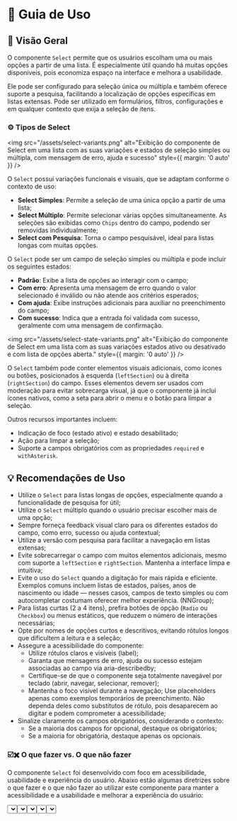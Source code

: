 
<Meta title="Componentes/Select/Guia de Uso" />

# 🧭  Guia de Uso

## 📘 Visão Geral

O componente `Select` permite que os usuários escolham uma ou mais opções a partir de uma lista. É especialmente útil quando há muitas opções disponíveis, pois economiza espaço na interface e melhora a usabilidade.

Ele pode ser configurado para seleção única ou múltipla e também oferece suporte a pesquisa, facilitando a localização de opções específicas em listas extensas. Pode ser utilizado em formulários, filtros, configurações e em qualquer contexto que exija a seleção de itens.

### ⚙️ Tipos de Select

<img src="/assets/select-variants.png" alt="Exibição do componente de Select em uma lista com as suas variações e estados de seleção simples ou múltipla, com mensagem de erro, ajuda e sucesso" style={{ margin: '0 auto' }} />

O `Select` possui variações funcionais e visuais, que se adaptam conforme o contexto de uso:

- **Select Simples**: Permite a seleção de uma única opção a partir de uma lista;
- **Select Múltiplo**: Permite selecionar várias opções simultaneamente. As seleções são exibidas como `Chips` dentro do campo, podendo ser removidas individualmente;
- **Select com Pesquisa**: Torna o campo pesquisável, ideal para listas longas com muitas opções.

O `Select` pode ser um campo de seleção simples ou múltipla e pode incluir os seguintes estados:

- **Padrão**: Exibe a lista de opções ao interagir com o campo;
- **Com erro**: Apresenta uma mensagem de erro quando o valor selecionado é inválido ou não atende aos critérios esperados;
- **Com ajuda**: Exibe instruções adicionais para auxiliar no preenchimento do campo;
- **Com sucesso**: Indica que a entrada foi validada com sucesso, geralmente com uma mensagem de confirmação.

<img src="/assets/select-state-variants.png" alt="Exibição do componente de Select em uma lista com as suas variações estados ativo ou desativado e com lista de opções aberta." style={{ margin: '0 auto' }} />

O `Select` também pode conter elementos visuais adicionais, como ícones ou botões, posicionados à esquerda (`leftSection`) ou à direita (`rightSection`) do campo. Esses elementos devem ser usados com moderação para evitar sobrecarga visual, já que o componente já inclui ícones nativos, como a seta para abrir o menu e o botão para limpar a seleção.

Outros recursos importantes incluem:

- Indicação de foco (estado ativo) e estado desabilitado;
- Ação para limpar a seleção;
- Suporte a campos obrigatórios com as propriedades `required` e `withAsterisk`.

## 💡 Recomendações de Uso

- Utilize o `Select` para listas longas de opções, especialmente quando a funcionalidade de pesquisa for útil;
- Utilize o `Select` múltiplo quando o usuário precisar escolher mais de uma opção;
- Sempre forneça feedback visual claro para os diferentes estados do campo, como erro, sucesso ou ajuda contextual;
- Utilize a versão com pesquisa para facilitar a navegação em listas extensas;
- Evite sobrecarregar o campo com muitos elementos adicionais, mesmo com suporte a `leftSection` e `rightSection`. Mantenha a interface limpa e intuitiva;
- Evite o uso do `Select` quando a digitação for mais rápida e eficiente. Exemplos comuns incluem listas de estados, países, anos de nascimento ou idade — nesses casos, campos de texto simples ou com autocompletar costumam oferecer melhor experiência. <Link className="sb-unstyled text-sm" href="https://www.nngroup.com/articles/drop-down-menus/" target="_blank">(NNGroup)</Link>;
- Para listas curtas (2 a 4 itens), prefira botões de opção (`Radio` ou `Checkbox`) ou menus estáticos, que reduzem o número de interações necessárias;
- Opte por nomes de opções curtos e descritivos, evitando rótulos longos que dificultem a leitura e a seleção;
- Assegure a acessibilidade do componente:
  - Utilize rótulos claros e visíveis (label);
  - Garanta que mensagens de erro, ajuda ou sucesso estejam associadas ao campo via aria-describedby;
  - Certifique-se de que o componente seja totalmente navegável por teclado (abrir, navegar, selecionar, remover);
  - Mantenha o foco visível durante a navegação;
Use placeholders apenas como exemplos temporários de preenchimento. Não dependa deles como substitutos de rótulo, pois desaparecem ao digitar e podem comprometer a acessibilidade;
- Sinalize claramente os campos obrigatórios, considerando o contexto:
  - Se a maioria dos campos for opcional, destaque os obrigatórios;
  - Se a maioria for obrigatória, destaque apenas os opcionais.

### ☑️✖️ O que fazer vs. O que não fazer

O componente `Select` foi desenvolvido com foco em acessibilidade, usabilidade e experiência do usuário. Abaixo estão algumas diretrizes sobre o que fazer e o que não fazer ao utilizar este componente para manter a acessibilidade e a usabilidade e melhorar a experiência do usuário:

<Title component="h1" className="!text-h5">Utilize rótulos claros e descritivos para cada Select, garantindo que todos os usuários compreendam o propósito do campo.</Title>

<Grid cols="grid-cols-1 md:grid-cols-2" colGap="gap-x-sm" rowGap="gap-y-sm" className="!mb-2xl !mt-lg">
  <Flex direction="flex-col" rowGap="gap-x-sm" colGap="gap-y-sm" radius="rounded-lg" paddingX="px-sm" paddingY="py-sm" className="border border-default-border">
    <Flex radius="rounded-full" paddingX="px-nano" paddingY="py-quark" className="bg-success !mb-sm">
      <Title component="h1" color="!text-typography-inverted" className="!text-h6 !mb-0 !whitespace-nowrap">✔ O que fazer</Title>
    </Flex>
    <Select label="Escolha sua comida favorita" readOnly full value="" options={[]} className="sb-unstyled" />
  </Flex>
  <Flex direction="flex-col" rowGap="gap-x-sm" colGap="gap-y-sm" radius="rounded-lg" paddingX="px-sm" paddingY="py-sm" className="border border-default-border">
    <Flex radius="rounded-full" paddingX="px-nano" paddingY="py-quark" className="bg-error !mb-sm">
      <Title component="h1" color="!text-typography-inverted" className="!text-h6 !mb-0 !whitespace-nowrap">✘ O que não fazer</Title>
    </Flex>
    <Select label="Selecione" readOnly full value="" options={[]} className="sb-unstyled" />
  </Flex>
</Grid>

<Title component="h1" className="!text-h5">Use o *placeholder* para auxiliar o usuário com intruções ou exemplos de entrada, mas não dependa exclusivamente dele para descrever o propósito do campo.</Title>

<Grid cols="grid-cols-1 md:grid-cols-2" colGap="gap-x-sm" rowGap="gap-y-sm" className="!mb-2xl !mt-lg">
  <Flex direction="flex-col" rowGap="gap-x-sm" colGap="gap-y-sm" radius="rounded-lg" paddingX="px-sm" paddingY="py-sm" className="border border-default-border">
    <Flex direction="flex-col" rowGap="gap-x-sm" colGap="gap-y-nano" className="!mb-sm">
      <Flex radius="rounded-full" paddingX="px-nano" paddingY="py-quark" className="bg-success">
        <Title component="h1" color="!text-typography-inverted" className="!text-h6 !mb-0 !whitespace-nowrap">✔ O que fazer</Title>
      </Flex>
      <Text className="!m-0">O *placeholder* deve ser utilizado como um auxílio, e não como a única forma de descrever o propósito do campo.</Text>
    </Flex>
    <Flex rowGap="gap-x-sm" width="w-full">
       <Select label="Escolha sua comida favorita" readOnly full value="" options={[]} className="sb-unstyled" />
    </Flex>
  </Flex>
  <Flex direction="flex-col" rowGap="gap-x-sm" colGap="gap-y-sm" radius="rounded-lg" paddingX="px-sm" paddingY="py-sm" className="border border-default-border">
    <Flex direction="flex-col" rowGap="gap-x-sm" colGap="gap-y-nano" className="!mb-sm">
      <Flex radius="rounded-full" paddingX="px-nano" paddingY="py-quark" className="bg-error">
        <Title component="h1" color="!text-typography-inverted" className="!text-h6 !mb-0 !whitespace-nowrap">✘ O que não fazer</Title>
      </Flex>
      <Text className="!m-0">Não utilize o *placeholder* como a única forma de descrever o propósito do campo, pois ele desaparece quando o usuário começa a digitar, tornando-se inacessível.</Text>
    </Flex>
    <Flex rowGap="gap-x-sm" width="w-full">
      <Select placeholder="Escolha sua comida favorita" readOnly full value="" options={[]} className="sb-unstyled" />
    </Flex>
  </Flex>
</Grid>

<Title component="h1" className="!text-h5">Evite o uso do `Select` quando a digitação for mais rápida e eficiente.</Title>

<Grid cols="grid-cols-1 md:grid-cols-2" colGap="gap-x-sm" rowGap="gap-y-sm" className="!mb-2xl !mt-lg">
  <Flex direction="flex-col" rowGap="gap-x-sm" colGap="gap-y-sm" radius="rounded-lg" paddingX="px-sm" paddingY="py-sm" className="border border-default-border">
    <Flex direction="flex-col" rowGap="gap-x-sm" colGap="gap-y-nano" className="!mb-sm">
      <Flex radius="rounded-full" paddingX="px-nano" paddingY="py-quark" className="bg-success">
        <Title component="h1" color="!text-typography-inverted" className="!text-h6 !mb-0 !whitespace-nowrap">✔ O que fazer</Title>
      </Flex>
      <Text className="!m-0">Quando a lista de opções for extensa e a digitação for mais rápida, dê preferência ao uso de campos de texto simples, como o `Input`, para permitir que o usuário digite diretamente a informação.</Text>
    </Flex>
    <Flex rowGap="gap-x-sm" width="w-full" className="mt-auto sb-unstyled">
      <Input label="Sua idade" placeholder="Insira sua idade" readOnly full className="sb-unstyled" />
    </Flex>
  </Flex>
  <Flex direction="flex-col" rowGap="gap-x-sm" colGap="gap-y-sm" radius="rounded-lg" paddingX="px-sm" paddingY="py-sm" className="border border-default-border">
    <Flex direction="flex-col" rowGap="gap-x-sm" colGap="gap-y-nano" className="!mb-sm">
      <Flex radius="rounded-full" paddingX="px-nano" paddingY="py-quark" className="bg-error">
        <Title component="h1" color="!text-typography-inverted" className="!text-h6 !mb-0 !whitespace-nowrap">✘ O que não fazer</Title>
      </Flex>
      <Text className="!m-0">Não utilize o `Select` para listas de opções curtas ou quando a digitação for mais rápida, pois isso pode tornar a interação mais lenta e menos eficiente.</Text>
    </Flex>
    <Flex rowGap="gap-x-sm" width="w-full">
      <Select label="Selecione a sua idade" readOnly full value="" options={[]} className="sb-unstyled" />
    </Flex>
  </Flex>
</Grid>

## ♿ Acessibilidade

O componente `Select` implementa, por padrão, diretrizes essenciais de acessibilidade para garantir que todos os usuários possam interagir com ele de forma eficaz:

- O componente é **totalmente navegável via teclado**, permitindo que usuários que dependem exclusivamente do teclado possam acessá-lo e utilizá-lo sem obstáculos, conforme recomendado pelas diretrizes da <Link className="sb-unstyled text-sm" href="https://www.w3.org/WAI/WCAG21/Understanding/keyboard.html" target="_blank">WCAG 2.1.1 (Keyboard)</Link>;
- No `Select` múltiplo, as opções selecionadas são exibidas como `Chips`, que podem ser removidas tanto com o *mouse* quanto pelo teclado — também atendendo à <Link className="sb-unstyled text-sm" href="https://www.w3.org/WAI/WCAG21/Understanding/keyboard.html" target="_blank">WCAG 2.1.1 (Keyboard)</Link>;
- A **borda de foco é visível e perceptível**, com pelo menos 2px de espessura e **contraste adequado**, sem ser sobreposta por outros elementos. Essa prática segue a <Link className="sb-unstyled text-sm" href="https://www.w3.org/WAI/WCAG22/Understanding/focus-appearance.html" target="_blank">WCAG 2.4.11 (Focus Appearance - Minimum)</Link> e <Link className="sb-unstyled text-sm" href="https://www.w3.org/WAI/WCAG22/Understanding/focus-appearance-enhanced" target="_blank">WCAG 2.4.12 (Focus Appearance - Enhanced)</Link>;
- A identificação de erros utiliza **cor, ícone e mensagem textual**, garantindo que a informação não dependa apenas da cor. Essa prática está alinhada com a <Link className="sb-unstyled text-sm" href="https://www.w3.org/WAI/WCAG21/Understanding/use-of-color" target="_blank">WGAG 1.4.1: Use of Color</Link> e  <Link className="sb-unstyled text-sm" href="https://www.w3.org/WAI/WCAG21/Understanding/consistent-identification.html" target="_blank">WCAG 3.2.4: Consistent Identification</Link>;
- Mensagens de sucesso, ajuda ou erro são associadas ao campo através do atributo `aria-describedby`, permitindo que leitores de tela anunciem essas mensagens corretamente, conforme a <Link className="sb-unstyled text-sm" href="https://www.w3.org/WAI/WCAG21/Understanding/info-and-relationships.html" target="_blank">WCAG 1.3.1 (Info and Relationships)</Link>;
- A **ordem de foco segue uma sequência lógica**: por exemplo, ao abrir o menu de opções, o foco vai diretamente para o primeiro item disponível (quando nenhuma opção está selecionada), conforme a <Link className="sb-unstyled text-sm" href="https://www.w3.org/WAI/WCAG21/Understanding/focus-order" target="_blank">(WCAG 2.4.3: Focus Order)</Link>;
- Para mensagens dinâmicas (erro ou sucesso), é utilizado o atributo `aria-live="polite"`, garantindo que leitores de tela as anunciem as mudanças de forma não intrusiva, conforme a <Link className="sb-unstyled text-sm" href="https://www.w3.org/WAI/WCAG21/Understanding/status-messages.html" target="_blank">WCAG 4.1.3 (Status Messages)</Link>;

### 📌 Boas práticas de acessibilidade ao utilizar o componente

Além das funcionalidades nativas, recomenda-se seguir as seguintes boas práticas ao integrar o `Select`:

- Sempre forneça um rótulo claro e descritivo por meio da propriedade `label`, para que todos os usuários compreendam o propósito do campo, conforme a <Link className="sb-unstyled text-sm" href="https://www.w3.org/WAI/WCAG21/Understanding/labels-or-instructions.html" target="_blank">WCAG 3.3.2 (Labels or Instructions)</Link>;
- Utilize a propriedade *placeholder* apenas como **exemplo de entrada**, e não como **substituto do rótulo**, pois ele desaparece ao digitar, tornando-se inacessível. Isso está de acordo com a <Link className="sb-unstyled text-sm" href="https://www.w3.org/WAI/WCAG21/Understanding/non-text-content.html" target="_blank">WCAG 1.1.1 (Non-text Content)</Link>;
- Se for absolutamente necessário depender do *placeholder* como identificação do campo (o que não é recomendado), adicione a propriedade `aria-label` com uma descrição clara do propósito do campo, garantindo que leitores de tela possam compreendê-lo. Essa prática está de acordo com a <Link className="sb-unstyled text-sm" href="https://www.w3.org/WAI/WCAG22/Understanding/headings-and-labels.html" target="_blank">WCAG 2.4.6 (Headings and Labels)</Link>;
- Sempre que possível, realize a **validação dos campos antes do envio do formulário**, exibindo mensagens de erro claras e específicas para que o usuário possa corrigi-los imediatamente, conforme a <Link className="sb-unstyled text-sm" href="https://www.w3.org/WAI/WCAG21/Understanding/error-identification.html" target="_blank">WCAG 3.3.1 (Error Identification)</Link>.
